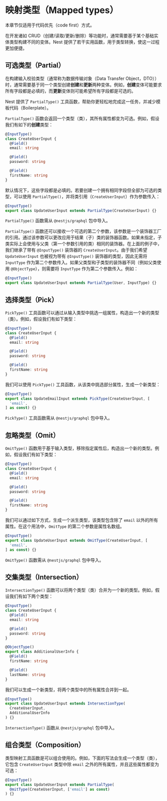 # 映射类型（Mapped types）

<CalloutInfo type="warning">

本章节仅适用于代码优先（code first）方式。

</CalloutInfo>

在开发诸如 CRUD（创建/读取/更新/删除）等功能时，通常需要基于某个基础实体类型构建不同的变体。Nest 提供了若干实用函数，用于类型转换，使这一过程更加便捷。

## 可选类型（Partial）

在构建输入校验类型（通常称为数据传输对象（Data Transfer Object，DTO））时，通常需要基于同一个类型创建**创建**和**更新**两种变体。例如，**创建**变体可能要求所有字段都是必填的，而**更新**变体则可能希望所有字段都是可选的。

Nest 提供了 `PartialType()` 工具函数，帮助你更轻松地完成这一任务，并减少模板代码（Boilerplate）。

`PartialType()` 函数会返回一个类型（类），其所有属性都变为可选。例如，假设我们有如下的**创建**类型：

```ts
@InputType()
class CreateUserInput {
  @Field()
  email: string

  @Field()
  password: string

  @Field()
  firstName: string
}
```

默认情况下，这些字段都是必填的。若要创建一个拥有相同字段但全部为可选的类型，可以使用 `PartialType()`，并将类引用（`CreateUserInput`）作为参数传入：

```ts
@InputType()
export class UpdateUserInput extends PartialType(CreateUserInput) {}
```

<CalloutInfo>

`PartialType()` 函数需从 `@nestjs/graphql` 包中导入。

</CalloutInfo>

`PartialType()` 函数还可以接收一个可选的第二个参数，该参数是一个装饰器工厂的引用。通过该参数可以更改应用于结果（子）类的装饰器函数。如果未指定，子类实际上会使用与父类（第一个参数引用的类）相同的装饰器。在上面的例子中，我们继承了带有 `@InputType()` 装饰器的 `CreateUserInput`。由于我们希望 `UpdateUserInput` 也被视为带有 `@InputType()` 装饰器的类型，因此无需将 `InputType` 作为第二个参数传入。如果父类型和子类型的装饰器不同（例如父类使用 `@ObjectType`），则需要将 `InputType` 作为第二个参数传入。例如：

```ts
@InputType()
export class UpdateUserInput extends PartialType(User, InputType) {}
```

## 选择类型（Pick）

`PickType()` 工具函数可以通过从输入类型中挑选一组属性，构造出一个新的类型（类）。例如，假设我们有如下类型：

```ts
@InputType()
class CreateUserInput {
  @Field()
  email: string

  @Field()
  password: string

  @Field()
  firstName: string
}
```

我们可以使用 `PickType()` 工具函数，从该类中挑选部分属性，生成一个新类型：

```ts
@InputType()
export class UpdateEmailInput extends PickType(CreateUserInput, [
  'email',
] as const) {}
```

<CalloutInfo>

`PickType()` 工具函数需从 `@nestjs/graphql` 包中导入。

</CalloutInfo>

## 忽略类型（Omit）

`OmitType()` 函数用于基于输入类型，移除指定属性后，构造出一个新的类型。例如，假设我们有如下类型：

```ts
@InputType()
class CreateUserInput {
  @Field()
  email: string

  @Field()
  password: string

  @Field()
  firstName: string
}
```

我们可以通过如下方式，生成一个派生类型，该类型包含除了 `email` 以外的所有属性。在这个用法中，`OmitType` 的第二个参数是属性名数组。

```ts
@InputType()
export class UpdateUserInput extends OmitType(CreateUserInput, [
  'email',
] as const) {}
```

<CalloutInfo>

`OmitType()` 函数需从 `@nestjs/graphql` 包中导入。

</CalloutInfo>

## 交集类型（Intersection）

`IntersectionType()` 函数可以将两个类型（类）合并为一个新的类型。例如，假设我们有如下两个类型：

```ts
@InputType()
class CreateUserInput {
  @Field()
  email: string

  @Field()
  password: string
}

@ObjectType()
export class AdditionalUserInfo {
  @Field()
  firstName: string

  @Field()
  lastName: string
}
```

我们可以生成一个新类型，将两个类型中的所有属性合并到一起。

```ts
@InputType()
export class UpdateUserInput extends IntersectionType(
  CreateUserInput,
  AdditionalUserInfo
) {}
```

<CalloutInfo>

`IntersectionType()` 函数从 `@nestjs/graphql` 包中导入。

</CalloutInfo>

## 组合类型（Composition）

类型映射工具函数是可以组合使用的。例如，下面的写法会生成一个类型（类），它包含 `CreateUserInput` 类型中除 `email` 之外的所有属性，并且这些属性都变为可选：

```ts
@InputType()
export class UpdateUserInput extends PartialType(
  OmitType(CreateUserInput, ['email'] as const)
) {}
```
